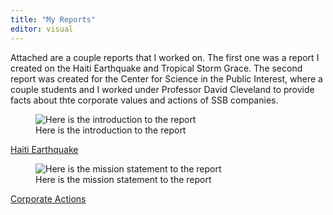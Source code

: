 ```yaml
---
title: "My Reports"
editor: visual
---
```



<p class="custom-subtitle"> Attached are a couple reports that I worked on. The first one was a report I created on the Haiti Earthquake and Tropical Storm Grace. The second report was created for the Center for Science in the Public Interest, where a couple students and I worked under Professor David Cleveland to provide facts about thte corporate values and actions of SSB companies. </p>


![Here is the introduction to the report](introduction.png)

[Haiti Earthquake](haiti earthquake.pdf)



![Here is the mission statement to the report](mission statement.png)

[Corporate Actions](corporate actions.docx.pdf)